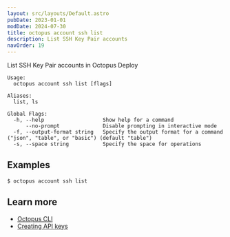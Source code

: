 ```yaml
---
layout: src/layouts/Default.astro
pubDate: 2023-01-01
modDate: 2024-07-30
title: octopus account ssh list
description: List SSH Key Pair accounts
navOrder: 19
---
```


List SSH Key Pair accounts in Octopus Deploy

```
Usage:
  octopus account ssh list [flags]

Aliases:
  list, ls

Global Flags:
  -h, --help                   Show help for a command
      --no-prompt              Disable prompting in interactive mode
  -f, --output-format string   Specify the output format for a command ("json", "table", or "basic") (default "table")
  -s, --space string           Specify the space for operations

```

## Examples

<SamplesInstance />

```
$ octopus account ssh list

```

## Learn more

- [Octopus CLI](/docs/octopus-rest-api/cli)
- [Creating API keys](/docs/octopus-rest-api/how-to-create-an-api-key)